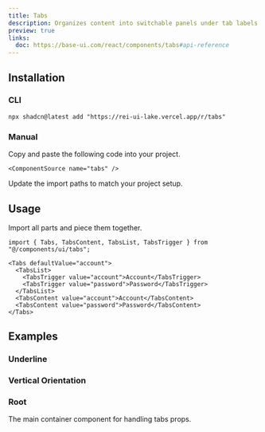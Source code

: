 ```yaml
---
title: Tabs
description: Organizes content into switchable panels under tab labels.
preview: true
links:
  doc: https://base-ui.com/react/components/tabs#api-reference
---
```


<ComponentTabs name="tabs-demo" />

## Installation

### CLI

```package-install
npx shadcn@latest add "https://rei-ui-lake.vercel.app/r/tabs"
```

### Manual

<Steps>

  <Step>
    Copy and paste the following code into your project.

    <ComponentSource name="tabs" />

  </Step>
  
  <Step>Update the import paths to match your project setup.</Step>

</Steps>

## Usage

Import all parts and piece them together.

```tsx
import { Tabs, TabsContent, TabsList, TabsTrigger } from "@/components/ui/tabs";
```

```tsx
<Tabs defaultValue="account">
  <TabsList>
    <TabsTrigger value="account">Account</TabsTrigger>
    <TabsTrigger value="password">Password</TabsTrigger>
  </TabsList>
  <TabsContent value="account">Account</TabsContent>
  <TabsContent value="password">Password</TabsContent>
</Tabs>
```

## Examples

### Underline

<ComponentTabs name="tabs-underline" />

### Vertical Orientation

<ComponentTabs name="tabs-vertical" />

### Root

The main container component for handling tabs props.

<AutoTypeTable path="./types/docs/tabs.ts" name="RootProps" />

